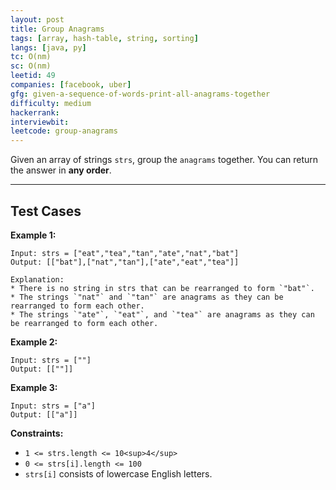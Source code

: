 ```yaml
---
layout: post
title: Group Anagrams
tags: [array, hash-table, string, sorting]
langs: [java, py]
tc: O(nm)
sc: O(nm)
leetid: 49
companies: [facebook, uber]
gfg: given-a-sequence-of-words-print-all-anagrams-together
difficulty: medium
hackerrank: 
interviewbit: 
leetcode: group-anagrams
---
```

Given an array of strings `strs`, group the `anagrams` together. You can return the answer in **any order**.
 
---
## Test Cases
**Example 1:**
```
Input: strs = ["eat","tea","tan","ate","nat","bat"]
Output: [["bat"],["nat","tan"],["ate","eat","tea"]]

Explanation:
* There is no string in strs that can be rearranged to form `"bat"`.
* The strings `"nat"` and `"tan"` are anagrams as they can be rearranged to form each other.
* The strings `"ate"`, `"eat"`, and `"tea"` are anagrams as they can be rearranged to form each other.
```

**Example 2:**
```
Input: strs = [""]
Output: [[""]]
```

**Example 3:**
```
Input: strs = ["a"]
Output: [["a"]]
```
 
**Constraints:**
* `1 <= strs.length <= 10<sup>4</sup>`
* `0 <= strs[i].length <= 100`
* `strs[i]` consists of lowercase English letters.

        
